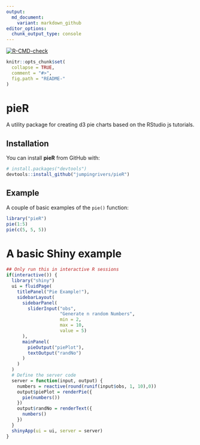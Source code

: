 ```yaml
---
output:
  md_document:
    variant: markdown_github
editor_options: 
  chunk_output_type: console
---
```


<!-- badges: start -->
[![R-CMD-check](https://github.com/jumpingrivers/pieR/actions/workflows/R-CMD-check.yaml/badge.svg)](https://github.com/jumpingrivers/pieR/actions/workflows/R-CMD-check.yaml)
<!-- badges: end -->

<!-- README.md is generated from README.Rmd. Please edit that file -->

```r
knitr::opts_chunk$set(
  collapse = TRUE,
  comment = "#>",
  fig.path = "README-"
)
```

# pieR

A utility package for creating d3 pie charts based on the RStudio js tutorials.

## Installation

You can install **pieR** from GitHub with:

```r
# install.packages("devtools")
devtools::install_github("jumpingrivers/pieR")
```

## Example

A couple of basic examples of the `pie()` function:

```r
library("pieR")
pie(1:5)
pie(c(5, 5, 5))
```

# A basic Shiny example 

```r
## Only run this in interactive R sessions
if(interactive()) {
  library("shiny")
  ui = fluidPage(
    titlePanel("Pie Example!"),
    sidebarLayout(
      sidebarPanel(
        sliderInput("obs", 
                    "Generate n random Numbers", 
                    min = 2, 
                    max = 10, 
                    value = 5)
      ),
      mainPanel(
        pieOutput("piePlot"),
        textOutput("randNo")
      )
    )
  )
  # Define the server code
  server = function(input, output) {
    numbers = reactive(round(runif(input$obs, 1, 10),0))
    output$piePlot = renderPie({
      pie(numbers())
    })
    output$randNo = renderText({
      numbers()
    })
  }
  shinyApp(ui = ui, server = server)
}
```
